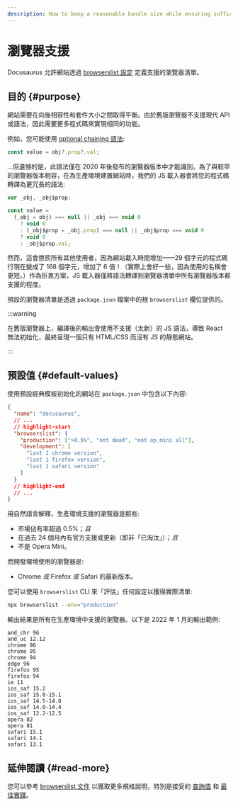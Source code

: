 ```yaml
---
description: How to keep a reasonable bundle size while ensuring sufficient browser support.
---
```


# 瀏覽器支援

Docusaurus 允許網站透過 [browserslist 設定](https://github.com/browserslist/browserslist) 定義支援的瀏覽器清單。

## 目的 {#purpose}

網站需要在向後相容性和套件大小之間取得平衡。由於舊版瀏覽器不支援現代 API 或語法，因此需要更多程式碼來實現相同的功能。

例如，您可能使用 [optional chaining 語法](https://developer.mozilla.org/en-US/docs/Web/JavaScript/Reference/Operators/Optional_chaining):

```js
const value = obj?.prop?.val;
```

...但遺憾的是，此語法僅在 2020 年後發布的瀏覽器版本中才能識別。為了與較早的瀏覽器版本相容，在為生產環境建置網站時，我們的 JS 載入器會將您的程式碼轉譯為更冗長的語法:

```js
var _obj, _obj$prop;

const value =
  (_obj = obj) === null || _obj === void 0
    ? void 0
    : (_obj$prop = _obj.prop) === null || _obj$prop === void 0
    ? void 0
    : _obj$prop.val;
```

然而，這會懲罰所有其他使用者，因為網站載入時間增加——29 個字元的程式碼行現在變成了 168 個字元，增加了 6 倍！（實際上會好一些，因為使用的名稱會更短。）作為折衷方案，JS 載入器僅將語法轉譯到瀏覽器清單中所有瀏覽器版本都支援的程度。

預設的瀏覽器清單是透過 `package.json` 檔案中的根 `browserslist` 欄位提供的。

:::warning

在舊版瀏覽器上，編譯後的輸出會使用不支援（太新）的 JS 語法，導致 React 無法初始化，最終呈現一個只有 HTML/CSS 而沒有 JS 的靜態網站。

:::

## 預設值 {#default-values}

使用預設經典模板初始化的網站在 `package.json` 中包含以下內容:

```json title="package.json"
{
  "name": "docusaurus",
  // ...
  // highlight-start
  "browserslist": {
    "production": [">0.5%", "not dead", "not op_mini all"],
    "development": [
      "last 1 chrome version",
      "last 1 firefox version",
      "last 1 safari version"
    ]
  }
  // highlight-end
  // ...
}
```

用自然語言解釋，生產環境支援的瀏覽器是那些:

- 市場佔有率超過 0.5%；_且_
- 在過去 24 個月內有官方支援或更新（即非「已淘汰」）；_且_
- 不是 Opera Mini。

而開發環境使用的瀏覽器是:

- Chrome _或_ Firefox _或_ Safari 的最新版本。

您可以使用 `browserslist` CLI 來「評估」任何設定以獲得實際清單:

```bash
npx browserslist --env="production"
```

輸出結果是所有在生產環境中支援的瀏覽器。以下是 2022 年 1 月的輸出範例:

```text
and_chr 96
and_uc 12.12
chrome 96
chrome 95
chrome 94
edge 96
firefox 95
firefox 94
ie 11
ios_saf 15.2
ios_saf 15.0-15.1
ios_saf 14.5-14.8
ios_saf 14.0-14.4
ios_saf 12.2-12.5
opera 82
opera 81
safari 15.1
safari 14.1
safari 13.1
```

## 延伸閱讀 {#read-more}

您可以參考 [browserslist 文件](https://github.com/browserslist/browserslist/blob/main/README.md) 以獲取更多規格說明，特別是接受的 [查詢值](https://github.com/browserslist/browserslist/blob/main/README.md#queries) 和 [最佳實踐](https://github.com/browserslist/browserslist/blob/main/README.md#best-practices)。